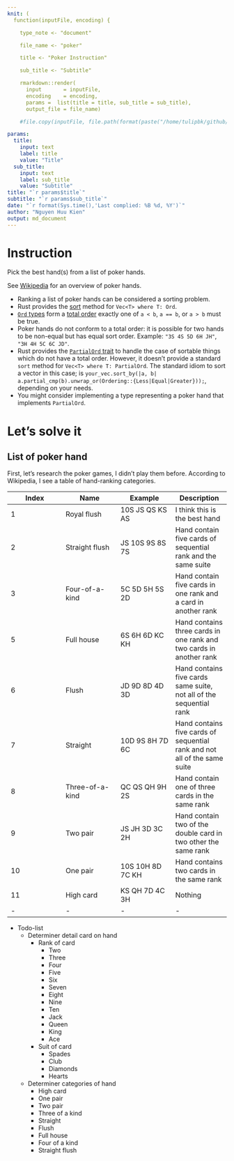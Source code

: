 ```yaml
---
knit: (
  function(inputFile, encoding) { 

    type_note <- "document"

    file_name <- "poker"

    title <- "Poker Instruction"

    sub_title <- "Subtitle"

    rmarkdown::render( 
      input       = inputFile, 
      encoding    = encoding, 
      params =  list(title = title, sub_title = sub_title),    
      output_file = file_name)

    #file.copy(inputFile, file.path(format(paste("/home/tulipbk/github/kienngynh/notebooks/",type_note,sep="")), basename(format(paste(file_name,".Rmd",sep="")))),overwrite = TRUE)})

params: 
  title:
    input: text
    label: title
    value: "Title"
  sub_title:
    input: text
    label: sub_title
    value: "Subtitle"
title: "`r params$title`"
subtitle: "`r params$sub_title`"
date: "`r format(Sys.time(),'Last complied: %B %d, %Y')`"
author: "Nguyen Huu Kien"
output: md_document
---
```


# Instruction
Pick the best hand(s) from a list of poker hands.

See [Wikipedia](https://en.wikipedia.org/wiki/List_of_poker_hands) for an overview of poker hands.

+ Ranking a list of poker hands can be considered a sorting problem.
+ Rust provides the [sort](https://doc.rust-lang.org/std/vec/struct.Vec.html#method.sort) method for `Vec<T> where T: Ord`.
+ [`Ord` types](https://doc.rust-lang.org/std/cmp/trait.Ord.html) form a [total order](https://en.wikipedia.org/wiki/Total_order) exactly one of `a < b`, `a == b`, or `a > b` must be true.
+ Poker hands do not conform to a total order: it is possible for two hands to be non-equal but has equal sort order. Example: `"3S 4S 5D 6H JH"`, `"3H 4H 5C 6C JD"`.
+ Rust provides the [`PartialOrd` trait](https://doc.rust-lang.org/std/cmp/trait.PartialOrd.html) to handle the case of sortable things which do not have a total order. However, it doesn't provide a standard `sort` method for `Vec<T> where T: PartialOrd`. The standard idiom to sort a vector in this case; is `your_vec.sort_by(|a, b| a.partial_cmp(b).unwrap_or(Ordering::{Less|Equal|Greater}));`, depending on your needs.
+ You might consider implementing a type representing a poker hand that implements `PartialOrd`.

# Let's solve it
## List of poker hand
First, let's research the poker games, I didn't play them before. According to Wikipedia, I see a table of hand-ranking categories. 

|Index|Name|Example|Description|
|---|---|---|---|
|1|Royal flush|10S JS QS KS AS|I think this is the best hand|
|2|Straight flush|JS 10S 9S 8S 7S|Hand contain five cards of sequential rank and the same suite|
|3|Four-of-a-kind|5C 5D 5H 5S 2D|Hand contain five cards in one rank and a card in another rank|
|5|Full house|6S 6H 6D KC KH|Hand contains three cards in one rank and two cards in another rank|
|6|Flush|JD 9D 8D 4D 3D|Hand contains five cards same suite, not all of the sequential rank|
|7|Straight|10D 9S 8H 7D 6C|Hand contains five cards of sequential rank and not all of the same suite|
|8|Three-of-a-kind|QC QS QH 9H 2S|Hand contain one of three cards in the same rank|
|9|Two pair|JS JH 3D 3C 2H|Hand contain two of the double card in two other the same rank|
|10|One pair|10S 10H 8D 7C KH|Hand contains two cards in the same rank|
|11|High card|KS QH 7D 4C 3H|Nothing|
|-|-|-|-|

* Todo-list
  + Determiner detail card on hand
    - Rank of card
      + Two
      + Three
      + Four
      + Five
      + Six
      + Seven
      + Eight
      + Nine
      + Ten
      + Jack
      + Queen
      + King
      + Ace
    - Suit of card
      + Spades
      + Club
      + Diamonds
      + Hearts
  + Determiner categories of hand    
    - High card
    - One pair
    - Two pair
    - Three of a kind
    - Straight
    - Flush
    - Full house
    - Four of a kind
    - Straight flush
